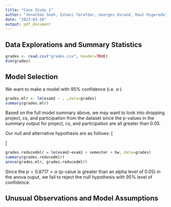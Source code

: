 ```yaml
---
title: "Case Study 1"
author: "Jonathan Sneh, Ishani Tarafdar, Georges Durand, Raul Higareda"
date: "2023-03-28"
output: pdf_document
---
```



## Data Explorations and Summary Statistics

```r
grades <- read.csv("grades.csv", header=TRUE)
dim(grades)
```


## Model Selection

We want to make a model with 95% confidence (i.e. $\alpha$ )

```r
grades.mlr <- lm(exam2 ~ . ,data=grades)
summary(grades.mlr)
```

Based on the full model summary above, we may want to look into dropping project, cs, and participation from the dataset 
since the p-values in the summary output for project, cs, and participation are all greater than 0.05. 



Our null and alternative hypothesis are as follows: 
\[
\begin{cases}
    H_0,& \beta_{project} = \beta_{cs} = \beta_{participation}\\
    H_A, & \text{Either } \beta_{project}, \beta_{cs}, \text{ or } \beta_{participation} \text{ is not equal to zero}
\end{cases}
\]


```r
grades.reducedmlr = lm(exam2~exam1 + semester + hw, data=grades)
summary(grades.reducedmlr)
anova(grades.mlr, grades.reducedmlr)
```
Since the $p = 0.8717 > \alpha$  (p-value is greater than an alpha level of 0.05) in the anova ouput, we fail to reject the null hypothesis with 95% level of confidence.

## Unusual Observations and Model Assumptions